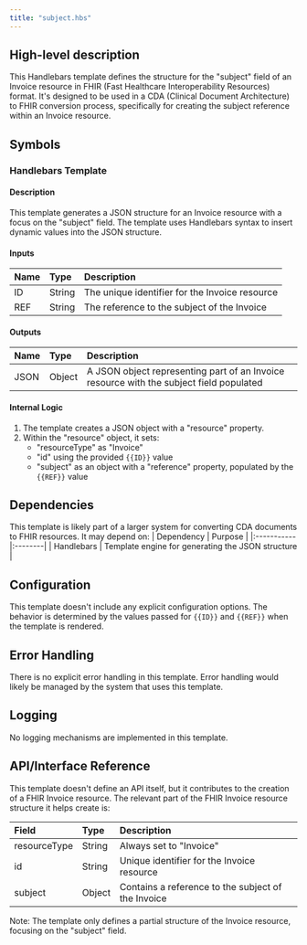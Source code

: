 ```yaml
---
title: "subject.hbs"
---
```


## High-level description
This Handlebars template defines the structure for the "subject" field of an Invoice resource in FHIR (Fast Healthcare Interoperability Resources) format. It's designed to be used in a CDA (Clinical Document Architecture) to FHIR conversion process, specifically for creating the subject reference within an Invoice resource.

## Symbols

### Handlebars Template
#### Description
This template generates a JSON structure for an Invoice resource with a focus on the "subject" field. The template uses Handlebars syntax to insert dynamic values into the JSON structure.

#### Inputs
| Name | Type | Description |
|:-----|:-----|:------------|
| ID | String | The unique identifier for the Invoice resource |
| REF | String | The reference to the subject of the Invoice |

#### Outputs
| Name | Type | Description |
|:-----|:-----|:------------|
| JSON | Object | A JSON object representing part of an Invoice resource with the subject field populated |

#### Internal Logic
1. The template creates a JSON object with a "resource" property.
2. Within the "resource" object, it sets:
   - "resourceType" as "Invoice"
   - "id" using the provided `{{ID}}` value
   - "subject" as an object with a "reference" property, populated by the `{{REF}}` value

## Dependencies
This template is likely part of a larger system for converting CDA documents to FHIR resources. It may depend on:
| Dependency | Purpose |
|:-----------|:--------|
| Handlebars | Template engine for generating the JSON structure |

## Configuration
This template doesn't include any explicit configuration options. The behavior is determined by the values passed for `{{ID}}` and `{{REF}}` when the template is rendered.

## Error Handling
There is no explicit error handling in this template. Error handling would likely be managed by the system that uses this template.

## Logging
No logging mechanisms are implemented in this template.

## API/Interface Reference
This template doesn't define an API itself, but it contributes to the creation of a FHIR Invoice resource. The relevant part of the FHIR Invoice resource structure it helps create is:

| Field | Type | Description |
|:------|:-----|:------------|
| resourceType | String | Always set to "Invoice" |
| id | String | Unique identifier for the Invoice resource |
| subject | Object | Contains a reference to the subject of the Invoice |

Note: The template only defines a partial structure of the Invoice resource, focusing on the "subject" field.